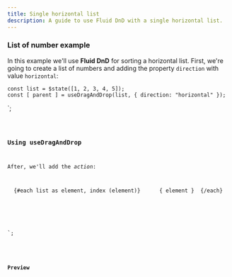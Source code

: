 ```yaml
---
title: Single horizontal list
description: A guide to use Fluid DnD with a single horizontal list.
---
```



### List of number example

In this example we'll use **Fluid DnD** for sorting a horizontal list.
First, we're going to create a list of numbers and adding the property `direction` with value `horizontal`:

    const list = $state([1, 2, 3, 4, 5]);
    const [ parent ] = useDragAndDrop(list, { direction: "horizontal" });
</script>`;

<Code code={listOfNumbers} lang="svelte" />

### Using useDragAndDrop

After, we'll add the *action*:


<div use:parent class="number-list">
  {#each list as element, index (element)}
    <div class="number" data-index = {index}>
      { element }
    </div>
  {/each}
</div>

<style>
/* ... */
.number-list {
  display: flex;
  flex-direction: row;
}
</style>
`;

<Code code={listOfNumberInsideDnD} lang="svelte" mark={highlightsDnD} />

### Preview

<div class="p-8 bg-[var(--sl-color-gray-6)]">
  <SingleHorizontalList client:load />
</div>
